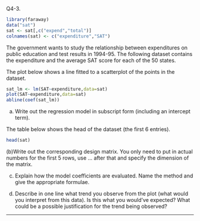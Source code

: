 
\if \QLABELS1 Q4-3. \fi

```r
library(faraway)
data("sat")
sat <- sat[,c("expend","total")]
colnames(sat) <- c("expenditure","SAT")
```

The government wants to study the relationship between expenditures on public education and test results in 1994-95. The following dataset contains the expenditure and the average SAT score for each of the 50 states. 

The plot below shows a line fitted to a scatterplot of the points in the dataset.
```r
sat_lm <- lm(SAT~expenditure,data=sat)
plot(SAT~expenditure,data=sat)
abline(coef(sat_lm))
```

(a) Write out the regression model in subscript form (including an intercept term).


The table below shows the head of the dataset (the first 6 entries).
```r
head(sat)
```

(b)Write out the corresponding design matrix. You only need to put in actual numbers for the first 5 rows, use ... after that and specify the dimension of the matrix.

(c) Explain how the model coefficients are evaluated. Name the method and give the appropriate formulae.

(d) Describe in one line what trend you observe from the plot (what would you interpret from this data). Is this what you would've expected? What could be a possible justification for the trend being observed?

----------------------------


